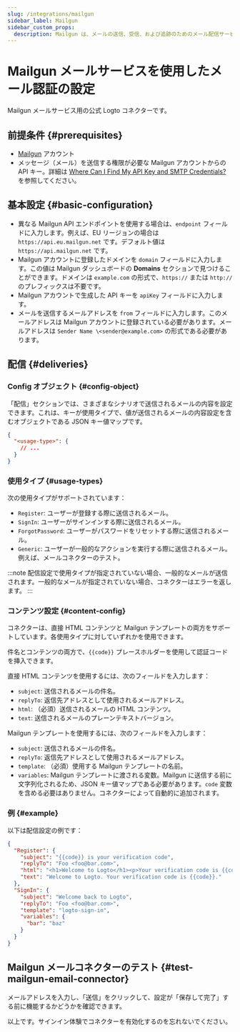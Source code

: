 ```yaml
---
slug: /integrations/mailgun
sidebar_label: Mailgun
sidebar_custom_props:
  description: Mailgun は、メールの送信、受信、および追跡のためのメール配信サービスです。
---
```



# Mailgun メールサービスを使用したメール認証の設定

Mailgun メールサービス用の公式 Logto コネクターです。

<GuideTip />

## 前提条件 \{#prerequisites}

- [Mailgun](https://www.mailgun.com/) アカウント
- メッセージ（メール）を送信する権限が必要な Mailgun アカウントからの API キー。詳細は [Where Can I Find My API Key and SMTP Credentials?](https://help.mailgun.com/hc/en-us/articles/203380100-Where-Can-I-Find-My-API-Key-and-SMTP-Credentials-) を参照してください。

## 基本設定 \{#basic-configuration}

- 異なる Mailgun API エンドポイントを使用する場合は、`endpoint` フィールドに入力します。例えば、EU リージョンの場合は `https://api.eu.mailgun.net` です。デフォルト値は `https://api.mailgun.net` です。
- Mailgun アカウントに登録したドメインを `domain` フィールドに入力します。この値は Mailgun ダッシュボードの **Domains** セクションで見つけることができます。ドメインは `example.com` の形式で、`https://` または `http://` のプレフィックスは不要です。
- Mailgun アカウントで生成した API キーを `apiKey` フィールドに入力します。
- メールを送信するメールアドレスを `from` フィールドに入力します。このメールアドレスは Mailgun アカウントに登録されている必要があります。メールアドレスは `Sender Name \<sender@example.com>` の形式である必要があります。

## 配信 \{#deliveries}

### Config オブジェクト \{#config-object}

「配信」セクションでは、さまざまなシナリオで送信されるメールの内容を設定できます。これは、キーが使用タイプで、値が送信されるメールの内容設定を含むオブジェクトである JSON キー値マップです。

```json
{
  "<usage-type>": {
    // ...
  }
}
```

### 使用タイプ \{#usage-types}

次の使用タイプがサポートされています：

- `Register`: ユーザーが登録する際に送信されるメール。
- `SignIn`: ユーザーがサインインする際に送信されるメール。
- `ForgotPassword`: ユーザーがパスワードをリセットする際に送信されるメール。
- `Generic`: ユーザーが一般的なアクションを実行する際に送信されるメール。例えば、メールコネクターのテスト。

:::note
配信設定で使用タイプが指定されていない場合、一般的なメールが送信されます。一般的なメールが指定されていない場合、コネクターはエラーを返します。
:::

### コンテンツ設定 \{#content-config}

コネクターは、直接 HTML コンテンツと Mailgun テンプレートの両方をサポートしています。各使用タイプに対していずれかを使用できます。

件名とコンテンツの両方で、`{{code}}` プレースホルダーを使用して認証コードを挿入できます。

直接 HTML コンテンツを使用するには、次のフィールドを入力します：

- `subject`: 送信されるメールの件名。
- `replyTo`: 返信先アドレスとして使用されるメールアドレス。
- `html`: （必須）送信されるメールの HTML コンテンツ。
- `text`: 送信されるメールのプレーンテキストバージョン。

Mailgun テンプレートを使用するには、次のフィールドを入力します：

- `subject`: 送信されるメールの件名。
- `replyTo`: 返信先アドレスとして使用されるメールアドレス。
- `template`: （必須）使用する Mailgun テンプレートの名前。
- `variables`: Mailgun テンプレートに渡される変数。Mailgun に送信する前に文字列化されるため、JSON キー値マップである必要があります。`code` 変数を含める必要はありません。コネクターによって自動的に追加されます。

### 例 \{#example}

以下は配信設定の例です：

```json
{
  "Register": {
    "subject": "{{code}} is your verification code",
    "replyTo": "Foo <foo@bar.com>",
    "html": "<h1>Welcome to Logto</h1><p>Your verification code is {{code}}.</p>",
    "text": "Welcome to Logto. Your verification code is {{code}}."
  },
  "SignIn": {
    "subject": "Welcome back to Logto",
    "replyTo": "Foo <foo@bar.com>",
    "template": "logto-sign-in",
    "variables": {
      "bar": "baz"
    }
  }
}
```

## Mailgun メールコネクターのテスト \{#test-mailgun-email-connector}

メールアドレスを入力し、「送信」をクリックして、設定が「保存して完了」する前に機能するかどうかを確認できます。

以上です。<MainSiteUrl href="/connectors/email-connectors/#enable-email-sign-up-or-sign-in">サインイン体験でコネクターを有効化する</MainSiteUrl>のを忘れないでください。
